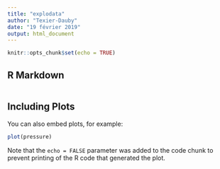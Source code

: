 ```yaml
---
title: "explodata"
author: "Texier-Dauby"
date: "19 février 2019"
output: html_document
---
```


```r
knitr::opts_chunk$set(echo = TRUE)
```

## R Markdown

```r

```




## Including Plots

You can also embed plots, for example:

```r
plot(pressure)
```

Note that the `echo = FALSE` parameter was added to the code chunk to prevent printing of the R code that generated the plot.
